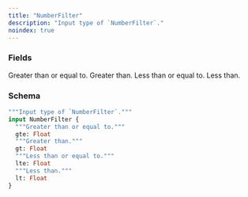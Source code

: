 ```yaml
---
title: "NumberFilter"
description: "Input type of `NumberFilter`."
noindex: true
---
```


### Fields

<ResponseField name="gte" type="Float">
  Greater than or equal to.
</ResponseField>

<ResponseField name="gt" type="Float">
  Greater than.
</ResponseField>

<ResponseField name="lte" type="Float">
  Less than or equal to.
</ResponseField>

<ResponseField name="lt" type="Float">
  Less than.
</ResponseField>

### Schema


```graphql 
"""Input type of `NumberFilter`."""
input NumberFilter {
  """Greater than or equal to."""
  gte: Float
  """Greater than."""
  gt: Float
  """Less than or equal to."""
  lte: Float
  """Less than."""
  lt: Float
}
```
